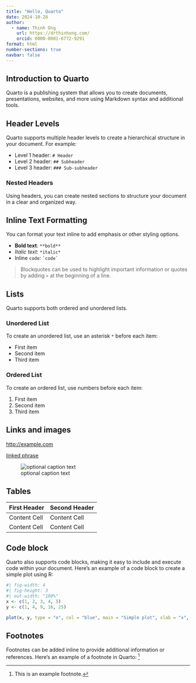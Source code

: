 ```yaml
---
title: "Hello, Quarto"
date: 2024-10-28
author:
  - name: Thinh Ong
    url: https://drthinhong.com/
    orcid: 0000-0001-6772-9291
format: html
number-sections: true
navbar: false
---
```


## Introduction to Quarto

Quarto is a publishing system that allows you to create documents, presentations, websites, and more using Markdown syntax and additional tools. 

## Header Levels

Quarto supports multiple header levels to create a hierarchical structure in your document. For example:

- Level 1 header: `# Header`
- Level 2 header: `## Subheader`
- Level 3 header: `### Sub-subheader`

### Nested Headers

Using headers, you can create nested sections to structure your document in a clear and organized way.

## Inline Text Formatting

You can format your text inline to add emphasis or other styling options.

- **Bold text**: `**bold**`
- *Italic text*: `*italic*`
- Inline `code`: `` `code` ``

> Blockquotes can be used to highlight important information or quotes by adding `> ` at the beginning of a line.

## Lists

Quarto supports both ordered and unordered lists.

### Unordered List

To create an unordered list, use an asterisk `*` before each item:

* First item
* Second item
* Third item

### Ordered List

To create an ordered list, use numbers before each item:

1. First item
2. Second item
3. Third item

## Links and images

<http://example.com>

[linked phrase](http://example.com)

![optional caption text](../oucru-logo.png)

## Tables

| First Header | Second Header |
|--------------|---------------|
| Content Cell | Content Cell  |
| Content Cell | Content Cell  |

## Code block

Quarto also supports code blocks, making it easy to include and execute code within your document. Here’s an example of a code block to create a simple plot using R:

```r
#| fig-width: 4
#| fig-height: 3
#| out-width: "100%"
x <- c(1, 2, 3, 4, 5)
y <- c(1, 4, 9, 16, 25)

plot(x, y, type = "o", col = "blue", main = "Simple plot", xlab = "x", ylab = "y")
```

## Footnotes

Footnotes can be added inline to provide additional information or references. Here's an example of a footnote in Quarto: ^[This is an example footnote.]